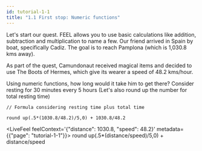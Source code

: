 ```yaml
---
id: tutorial-1-1
title: "1.1 First stop: Numeric functions"
---
```



Let's start our quest. FEEL allows you to use basic calculations like addition, subtraction and multiplication to name a few. Our friend arrived in Spain by boat, specifically Cadiz. The goal is to reach Pamplona (which is 1,030.8 kms away). 

As part of the quest, Camundonaut received magical items and decided to use The Boots of Hermes, which give its wearer a speed of 48.2 kms/hour.

Using numeric functions, how long would it take him to get there? Consider resting for 30 minutes every 5 hours (Let's also round up the number for total resting time)


```
// Formula considering resting time plus total time

round up(.5*(1030.8/48.2)/5,0) + 1030.8/48.2

```

<LiveFeel
    feelContext='{"distance": 1030.8, "speed": 48.2}'
    metadata={{"page": "tutorial-1-1"}}>
round up(.5*(distance/speed)/5,0) + distance/speed
</LiveFeel>